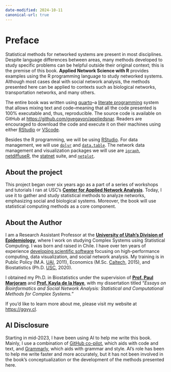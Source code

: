 ```yaml
---
date-modified: 2024-10-11
canonical-url: true
---
```


\renewcommand{\Pr}[1]{\text{Pr}\left(#1\right)}
\renewcommand{\exp}[1]{\text{exp}\left\{#1\right\}}

# Preface

Statistical methods for networked systems are present in most disciplines. Despite language differences between areas, many methods developed to study specific problems can be helpful outside their original context; this is the premise of this book. **Applied Network Science with R** provides examples using the R programming language to study networked systems. Although most cases deal with social network analysis, the methods presented here can be applied to contexts such as biological networks, transportation networks, and many others.

The entire book was written using [quarto](https://quarto.org){target="_blank"}--a [literate programming](https://en.wikipedia.org/w/index.php?title=Literate_programming&oldid=1219921237) system that allows mixing text and code--meaning that all the code presented is 100% executable and, thus, reproducible. The source code is available on GitHub at [https://github.com/gvegayon/appliedsnar](https://github.com/gvegayon/appliedsnar){target="_blank"}. Readers are encouraged to download the code and execute it on their machines using either [RStudio](https://posit.co) or [VScode](https://code.visualstudio.com/).

Besides the R programming, we will be using <a href="https://posit.co" target="_blank">RStudio</a>. For data management, we will use <a href="https://cran.r-project.org/package=dplyr" target="_blank">`dplyr`</a> and <a href="https://cran.r-project.org/package=data.table" target="_blank">`data.table`</a>. The network data management and visualization packages we will use are  <a href="https://cran.r-project.org/package=igraph" target="_blank">`igraph`</a>, <a href="https://cran.r-project.org/package=netdiffuseR" target="_blank">netdiffuseR</a>, the <a href="https://statnet.org" target="_blank">statnet</a> suite, and <a href="https://cran.r-project.org/package=netplot" target="_blank">`netplot`</a>.

## About the project

This project began over six years ago as a part of a series of workshops and tutorials I ran at USC's <a href="https://cana.usc.edu" target="_blank">**Center for Applied Network Analysis**</a>. Today, I use it to gather and study statistical methods to analyze networks, emphasizing social and biological systems. Moreover, the book will use statistical computing methods as a core component.

## About the Author

I am a Research Assistant Professor at the <a href="https://medicine.utah.edu/internal-medicine/epidemiology" target="_blank">**University of Utah's Division of Epidemiology**</a>, where I work on studying Complex Systems using Statistical Computing. I was born and raised in Chile. I have over ten years of experience <a href="https://github.com/gvegayon" target="_blank">developing scientific software</a> focusing on high-performance computing, data visualization, and social network analysis. My training is in Public Policy (M.A. <a href="https://uai.cl" target="_blank">UAI</a>, 2011), Economics (M.Sc. <a href="https://caltech.edu" target="_blank">Caltech</a>, 2015), and Biostatistics (Ph.D. <a href="https://usc.edu" target="_blank">USC</a>, 2020).

I obtained my Ph.D. in Biostatistics under the supervision of <a href="https://scholar.google.com/citations?user=Zj5ky5gAAAAJ&hl=en" target="_blank">**Prof. Paul Marjoram**</a> and <a href="https://kayladelahaye.net/" target="_blank">**Prof. Kayla de la Haye**</a>, with my dissertation titled "*Essays on Bioinformatics and Social Network Analysis: Statistical and Computational Methods for Complex Systems.*"

If you'd like to learn more about me, please visit my website at <a href="https://ggvy.cl" target="_blank">https://ggvy.cl</a>.

## AI Disclosure

Starting in mid-2023, I have been using AI to help me write this book. Mainly, I use a combination of [GitHub co-pilot](https://github.com/features/copilot){target="_blank"}, which aids with code and text, and [Grammarly](https://grammarly.com){target="_blank"}, which aids with grammar and style. AI's role has been to help me write faster and more accurately, but it has not been involved in the book's conceptualization or the development of the methods presented here.
